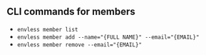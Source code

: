 ## CLI commands for members

- `envless member list`
- `envless member add --name="{FULL NAME}" --email="{EMAIL}"`
- `envless member remove --email="{EMAIL}"`
